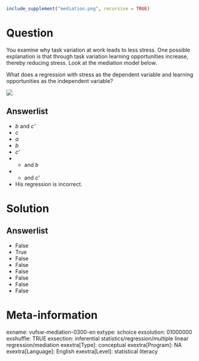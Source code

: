 ```r
include_supplement("mediation.png", recursive = TRUE)
```

Question
========
You examine why task variation at work leads to less stress. One possible explanation is that through task variation learning opportunities increase, thereby reducing stress. Look at the mediation model below.  
  
What does a regression with stress as the dependent variable and learning opportunities as the independent variable?  
  
  
![](mediation.png)

Answerlist
----------
* *b* and *c'*
* *c*
* *a*
* *b*
* *c'*
* * and *b*
* * and *c'*
* His regression is incorrect.

Solution
========

Answerlist
----------
* False
* True
* False
* False
* False
* False
* False
* False

Meta-information
================
exname: vufsw-mediation-0300-en
extype: schoice
exsolution: 01000000
exshuffle: TRUE
exsection: inferential statistics/regression/multiple linear regression/mediation
exextra[Type]: conceptual
exextra[Program]: NA
exextra[Language]: English
exextra[Level]: statistical literacy

